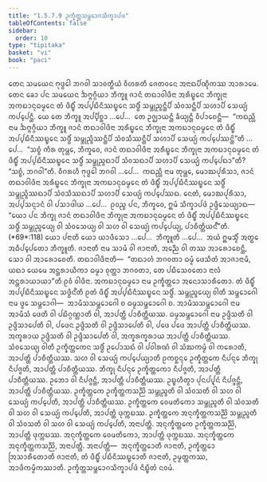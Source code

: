 ```yaml
---
title: "1.5.7.9 ᩏᨠ᩠ᨡᩥᨲ᩠ᨲᩈᨾ᩠ᨽᩮᩣᨣᩈᩥᨠ᩠ᨡᩣᨸᨴ"
tableOfContents: false
sidebar:
  order: 10
type: "tipitaka"
basket: "vi"
book: "paci"
---
```



<DynamicBreadcrumb />

<Division number="423" book="paci">

<Paragraph number="1265" book="paci">
ᨲᩮᨶ ᩈᨾᨿᩮᨶ ᨻᩩᨴ᩠ᨵᩮᩤ ᨽᨣᩅᩤ ᩈᩣᩅᨲ᩠ᨳᩥᨿᩴ ᩅᩥᩉᩁᨲᩥ ᨩᩮᨲᩅᨶᩮ ᩋᨶᩣᨳᨸᩥᨱ᩠ᨯᩥᨠᩔ ᩋᩣᩁᩣᨾᩮ. ᨲᩮᨶ ᨡᩮᩣ ᨸᨶ ᩈᨾᨿᩮᨶ ᨨᨻ᩠ᨻᨣ᩠ᨣᩥᨿᩣ ᨽᩥᨠ᩠ᨡᩪ ᨩᩣᨶᩴ ᨲᨳᩣᩅᩤᨴᩥᨶᩣ ᩋᩁᩥᨭ᩠ᨮᩮᨶ ᨽᩥᨠ᩠ᨡᩩᨶᩣ ᩋᨠᨭᩣᨶᩩᨵᨾ᩠ᨾᩮᨶ ᨲᩴ ᨴᩥᨭ᩠ᨮᩥᩴ ᩋᨸ᩠ᨸᨭᩥᨶᩥᩔᨭ᩠ᨮᩮᨶ ᩈᨴ᩠ᨵᩥᩴ ᩈᨾ᩠ᨽᩩᨬ᩠ᨩᨶ᩠ᨲᩥᨸᩥ ᩈᩴᩅᩈᨶ᩠ᨲᩥᨸᩥ ᩈᩉᩣᨸᩥ ᩈᩮᨿ᩠ᨿᩴ ᨠᨸ᩠ᨸᩮᨶ᩠ᨲᩥ.
</Paragraph>

<Paragraph number="1266" book="paci">
ᨿᩮ ᨲᩮ ᨽᩥᨠ᩠ᨡᩪ ᩋᨸ᩠ᨸᩥᨧ᩠ᨨᩣ …ᨸᩮ…  ᨲᩮ ᩏᨩ᩠ᨫᩣᨿᨶ᩠ᨲᩥ ᨡᩥᨿ᩠ᨿᨶ᩠ᨲᩥ ᩅᩥᨸᩣᨧᩮᨶ᩠ᨲᩥ—  “ᨠᨳᨬ᩠ᩉᩥ ᨶᩣᨾ ᨨᨻ᩠ᨻᨣ᩠ᨣᩥᨿᩣ ᨽᩥᨠ᩠ᨡᩪ ᨩᩣᨶᩴ ᨲᨳᩣᩅᩤᨴᩥᨶᩣ ᩋᩁᩥᨭ᩠ᨮᩮᨶ ᨽᩥᨠ᩠ᨡᩩᨶᩣ ᩋᨠᨭᩣᨶᩩᨵᨾ᩠ᨾᩮᨶ ᨲᩴ ᨴᩥᨭ᩠ᨮᩥᩴ ᩋᨸ᩠ᨸᨭᩥᨶᩥᩔᨭ᩠ᨮᩮᨶ ᩈᨴ᩠ᨵᩥᩴ ᩈᨾ᩠ᨽᩩᨬ᩠ᨩᩥᩔᨶ᩠ᨲᩥᨸᩥ ᩈᩴᩅᩈᩥᩔᨶ᩠ᨲᩥᨸᩥ ᩈᩉᩣᨸᩥ ᩈᩮᨿ᩠ᨿᩴ ᨠᨸ᩠ᨸᩮᩔᨶ᩠ᨲᩦ”ᨲᩥ …ᨸᩮ…  “ᩈᨧ᩠ᨧᩴ ᨠᩥᩁ ᨲᩩᨾ᩠ᩉᩮ, ᨽᩥᨠ᩠ᨡᩅᩮ, ᨩᩣᨶᩴ ᨲᨳᩣᩅᩤᨴᩥᨶᩣ ᩋᩁᩥᨭ᩠ᨮᩮᨶ ᨽᩥᨠ᩠ᨡᩩᨶᩣ ᩋᨠᨭᩣᨶᩩᨵᨾ᩠ᨾᩮᨶ ᨲᩴ ᨴᩥᨭ᩠ᨮᩥᩴ ᩋᨸ᩠ᨸᨭᩥᨶᩥᩔᨭ᩠ᨮᩮᨶ ᩈᨴ᩠ᨵᩥᩴ ᩈᨾ᩠ᨽᩩᨬ᩠ᨩᨳᩣᨸᩥ ᩈᩴᩅᩈᨳᩣᨸᩥ ᩈᩉᩣᨸᩥ ᩈᩮᨿ᩠ᨿᩴ ᨠᨸ᩠ᨸᩮᨳᩣ”ᨲᩥ? “ᩈᨧ᩠ᨧᩴ, ᨽᨣᩅᩤ”ᨲᩥ. ᩅᩥᨣᩁᩉᩥ ᨻᩩᨴ᩠ᨵᩮᩤ ᨽᨣᩅᩤ …ᨸᩮ…  ᨠᨳᨬ᩠ᩉᩥ ᨶᩣᨾ ᨲᩩᨾ᩠ᩉᩮ, ᨾᩮᩣᨥᨸᩩᩁᩥᩈᩣ, ᨩᩣᨶᩴ ᨲᨳᩣᩅᩤᨴᩥᨶᩣ ᩋᩁᩥᨭ᩠ᨮᩮᨶ ᨽᩥᨠ᩠ᨡᩩᨶᩣ ᩋᨠᨭᩣᨶᩩᨵᨾ᩠ᨾᩮᨶ ᨲᩴ ᨴᩥᨭ᩠ᨮᩥᩴ ᩋᨸ᩠ᨸᨭᩥᨶᩥᩔᨭ᩠ᨮᩮᨶ ᩈᨴ᩠ᨵᩥᩴ ᩈᨾ᩠ᨽᩩᨬ᩠ᨩᩥᩔᨳᩣᨸᩥ ᩈᩴᩅᩈᩥᩔᨳᩣᨸᩥ ᩈᩉᩣᨸᩥ ᩈᩮᨿ᩠ᨿᩴ ᨠᨸ᩠ᨸᩮᩔᨳ. ᨶᩮᨲᩴ, ᨾᩮᩣᨥᨸᩩᩁᩥᩈᩣ, ᩋᨸ᩠ᨸᩈᨶ᩠ᨶᩣᨶᩴ ᩅᩤ ᨸᩈᩣᨴᩤᨿ …ᨸᩮ…  ᩑᩅᨬ᩠ᨧ ᨸᨶ, ᨽᩥᨠ᩠ᨡᩅᩮ, ᩍᨾᩴ ᩈᩥᨠ᩠ᨡᩣᨸᨴᩴ ᩏᨴ᩠ᨴᩥᩈᩮᨿ᩠ᨿᩣᨳ—
</Paragraph>

</Division>
<Division number="424" book="paci">

<Paragraph number="1267" book="paci">
<Emphasis>“ᨿᩮᩣ ᨸᨶ ᨽᩥᨠ᩠ᨡᩩ ᨩᩣᨶᩴ ᨲᨳᩣᩅᩤᨴᩥᨶᩣ ᨽᩥᨠ᩠ᨡᩩᨶᩣ ᩋᨠᨭᩣᨶᩩᨵᨾ᩠ᨾᩮᨶ ᨲᩴ ᨴᩥᨭ᩠ᨮᩥᩴ ᩋᨸ᩠ᨸᨭᩥᨶᩥᩔᨭ᩠ᨮᩮᨶ ᩈᨴ᩠ᨵᩥᩴ ᩈᨾ᩠ᨽᩩᨬ᩠ᨩᩮᨿ᩠ᨿ ᩅᩤ ᩈᩴᩅᩈᩮᨿ᩠ᨿ ᩅᩤ ᩈᩉ ᩅᩤ ᩈᩮᨿ᩠ᨿᩴ ᨠᨸ᩠ᨸᩮᨿ᩠ᨿ, ᨸᩣᨧᩥᨲ᩠ᨲᩥᨿᨶ᩺”</Emphasis>ᨲᩥ. (*69*:<Emphasis>118</Emphasis>)
</Paragraph>

</Division>
<Division number="425" book="paci">

<Paragraph number="1268" book="paci">
<Emphasis>ᨿᩮᩣ ᨸᨶᩣ</Emphasis>ᨲᩥ ᨿᩮᩣ ᨿᩣᨴᩥᩈᩮᩣ …ᨸᩮ…  <Emphasis>ᨽᩥᨠ᩠ᨡᩪ</Emphasis>ᨲᩥ …ᨸᩮ…  ᩋᨿᩴ ᩍᨾᩈ᩠ᨾᩥᩴ ᩋᨲ᩠ᨳᩮ ᩋᨵᩥᨸ᩠ᨸᩮᨲᩮᩣ ᨽᩥᨠ᩠ᨡᩪᨲᩥ.
</Paragraph>

<Paragraph number="1269" book="paci">
<Emphasis>ᨩᩣᨶᩣᨲᩥ</Emphasis> ᨶᩣᨾ ᩈᩣᨾᩴ ᩅᩤ ᨩᩣᨶᩣᨲᩥ, ᩋᨬ᩠ᨬᩮ ᩅᩤ ᨲᩔ ᩋᩣᩁᩮᩣᨧᩮᨶ᩠ᨲᩥ, ᩈᩮᩣ ᩅᩤ ᩋᩣᩁᩮᩣᨧᩮᨲᩥ.
</Paragraph>

<Paragraph number="1270" book="paci">
<Emphasis>ᨲᨳᩣᩅᩤᨴᩥᨶᩣ</Emphasis>ᨲᩥ—  “ᨲᨳᩣᩉᩴ ᨽᨣᩅᨲᩣ ᨵᨾ᩠ᨾᩴ ᨴᩮᩈᩥᨲᩴ ᩋᩣᨩᩣᨶᩣᨾᩥ, ᨿᨳᩣ ᨿᩮᨾᩮ ᩋᨶ᩠ᨲᩁᩣᨿᩥᨠᩣ ᨵᨾ᩠ᨾᩣ ᩅᩩᨲ᩠ᨲᩣ ᨽᨣᩅᨲᩣ, ᨲᩮ ᨸᨭᩥᩈᩮᩅᨲᩮᩣ ᨶᩣᩃᩴ ᩋᨶ᩠ᨲᩁᩣᨿᩣᨿᩣ”ᨲᩥ ᩑᩅᩴ ᩅᩤᨴᩥᨶᩣ.
</Paragraph>

<Paragraph number="1271" book="paci">
<Emphasis>ᩋᨠᨭᩣᨶᩩᨵᨾ᩠ᨾᩮᩣ</Emphasis> ᨶᩣᨾ ᩏᨠ᩠ᨡᩥᨲ᩠ᨲᩮᩣ ᩋᨶᩮᩣᩈᩣᩁᩥᨲᩮᩣ.
</Paragraph>

<Paragraph number="1272" book="paci">
<Emphasis>ᨲᩴ ᨴᩥᨭ᩠ᨮᩥᩴ ᩋᨸ᩠ᨸᨭᩥᨶᩥᩔᨭ᩠ᨮᩮᨶ ᩈᨴ᩠ᨵᩥᨶ᩺</Emphasis>ᨲᩥ ᩑᨲᩴ ᨴᩥᨭ᩠ᨮᩥᩴ ᩋᨸ᩠ᨸᨭᩥᨶᩥᩔᨭ᩠ᨮᩮᨶ ᩈᨴ᩠ᨵᩥᩴ.
</Paragraph>

<Paragraph number="1273" book="paci">
<Emphasis>ᩈᨾ᩠ᨽᩩᨬ᩠ᨩᩮᨿ᩠ᨿ ᩅᩤ</Emphasis>ᨲᩥ ᩈᨾ᩠ᨽᩮᩣᨣᩮᩤ ᨶᩣᨾ ᨴ᩠ᩅᩮ ᩈᨾ᩠ᨽᩮᩣᨣᩤ—  ᩋᩣᨾᩥᩈᩈᨾ᩠ᨽᩮᩣᨣᩮᩤ ᨧ ᨵᨾ᩠ᨾᩈᨾ᩠ᨽᩮᩣᨣᩮᩤ ᨧ. <Emphasis>ᩋᩣᨾᩥᩈᩈᨾ᩠ᨽᩮᩣᨣᩮᩤ</Emphasis> ᨶᩣᨾ ᩋᩣᨾᩥᩈᩴ ᨴᩮᨲᩥ ᩅᩤ ᨸᨭᩥᨣ᩠ᨣᨱ᩠ᩉᩣᨲᩥ ᩅᩤ, ᩋᩣᨸᨲ᩠ᨲᩥ ᨸᩣᨧᩥᨲ᩠ᨲᩥᨿᩔ. <Emphasis>ᨵᨾ᩠ᨾᩈᨾ᩠ᨽᩮᩣᨣᩮᩤ</Emphasis> ᨶᩣᨾ ᩏᨴ᩠ᨴᩥᩈᨲᩥ ᩅᩤ ᩏᨴ᩠ᨴᩥᩈᩣᨸᩮᨲᩥ ᩅᩤ, ᨸᨴᩮᨶ ᩏᨴ᩠ᨴᩥᩈᨲᩥ ᩅᩤ ᩏᨴ᩠ᨴᩥᩈᩣᨸᩮᨲᩥ ᩅᩤ, ᨸᨴᩮ ᨸᨴᩮ ᩋᩣᨸᨲ᩠ᨲᩥ ᨸᩣᨧᩥᨲ᩠ᨲᩥᨿᩔ. ᩋᨠ᩠ᨡᩁᩣᨿ ᩏᨴ᩠ᨴᩥᩈᨲᩥ ᩅᩤ ᩏᨴ᩠ᨴᩥᩈᩣᨸᩮᨲᩥ ᩅᩤ, ᩋᨠ᩠ᨡᩁᨠ᩠ᨡᩁᩣᨿ ᩋᩣᨸᨲ᩠ᨲᩥ ᨸᩣᨧᩥᨲ᩠ᨲᩥᨿᩔ.
</Paragraph>

<Paragraph number="1274" book="paci">
<Emphasis>ᩈᩴᩅᩈᩮᨿ᩠ᨿ ᩅᩤ</Emphasis>ᨲᩥ ᩏᨠ᩠ᨡᩥᨲ᩠ᨲᨠᩮᨶ ᩈᨴ᩠ᨵᩥᩴ ᩏᨸᩮᩣᩈᨳᩴ ᩅᩤ ᨸᩅᩤᩁᨱᩴ ᩅᩤ ᩈᩴᨥᨠᨾ᩠ᨾᩴ ᩅᩤ ᨠᩁᩮᩣᨲᩥ, ᩋᩣᨸᨲ᩠ᨲᩥ ᨸᩣᨧᩥᨲ᩠ᨲᩥᨿᩔ.
</Paragraph>

<Paragraph number="1275" book="paci">
<Emphasis>ᩈᩉ ᩅᩤ ᩈᩮᨿ᩠ᨿᩴ ᨠᨸ᩠ᨸᩮᨿ᩠ᨿᩣ</Emphasis>ᨲᩥ ᩑᨠᨧ᩠ᨨᨶ᩠ᨶᩮ ᩏᨠ᩠ᨡᩥᨲ᩠ᨲᨠᩮ ᨶᩥᨸᨶ᩠ᨶᩮ ᨽᩥᨠ᩠ᨡᩩ ᨶᩥᨸᨩ᩠ᨩᨲᩥ, ᩋᩣᨸᨲ᩠ᨲᩥ ᨸᩣᨧᩥᨲ᩠ᨲᩥᨿᩔ. ᨽᩥᨠ᩠ᨡᩩ ᨶᩥᨸᨶ᩠ᨶᩮ ᩏᨠ᩠ᨡᩥᨲ᩠ᨲᨠᩮᩣ ᨶᩥᨸᨩ᩠ᨩᨲᩥ, ᩋᩣᨸᨲ᩠ᨲᩥ ᨸᩣᨧᩥᨲ᩠ᨲᩥᨿᩔ. ᩏᨽᩮᩣ ᩅᩤ ᨶᩥᨸᨩ᩠ᨩᨶ᩠ᨲᩥ, ᩋᩣᨸᨲ᩠ᨲᩥ ᨸᩣᨧᩥᨲ᩠ᨲᩥᨿᩔ. ᩏᨭ᩠ᨮᩉᩥᨲ᩠ᩅᩣ ᨸᩩᨶᨸ᩠ᨸᩩᨶᩴ ᨶᩥᨸᨩ᩠ᨩᨶ᩠ᨲᩥ, ᩋᩣᨸᨲ᩠ᨲᩥ ᨸᩣᨧᩥᨲ᩠ᨲᩥᨿᩔ.
</Paragraph>

</Division>
<Division number="426" book="paci">

<Paragraph number="1276" book="paci">
ᩏᨠ᩠ᨡᩥᨲ᩠ᨲᨠᩮ ᩏᨠ᩠ᨡᩥᨲ᩠ᨲᨠᩈᨬ᩠ᨬᩦ ᩈᨾ᩠ᨽᩩᨬ᩠ᨩᨲᩥ ᩅᩤ ᩈᩴᩅᩈᨲᩥ ᩅᩤ ᩈᩉ ᩅᩤ ᩈᩮᨿ᩠ᨿᩴ ᨠᨸ᩠ᨸᩮᨲᩥ, ᩋᩣᨸᨲ᩠ᨲᩥ ᨸᩣᨧᩥᨲ᩠ᨲᩥᨿᩔ. ᩏᨠ᩠ᨡᩥᨲ᩠ᨲᨠᩮ ᩅᩮᨾᨲᩥᨠᩮᩣ ᩈᨾ᩠ᨽᩩᨬ᩠ᨩᨲᩥ ᩅᩤ ᩈᩴᩅᩈᨲᩥ ᩅᩤ ᩈᩉ ᩅᩤ ᩈᩮᨿ᩠ᨿᩴ ᨠᨸ᩠ᨸᩮᨲᩥ, ᩋᩣᨸᨲ᩠ᨲᩥ ᨴᩩᨠ᩠ᨠᨭᩔ. ᩏᨠ᩠ᨡᩥᨲ᩠ᨲᨠᩮ ᩋᨶᩩᨠ᩠ᨡᩥᨲ᩠ᨲᨠᩈᨬ᩠ᨬᩦ ᩈᨾ᩠ᨽᩩᨬ᩠ᨩᨲᩥ ᩅᩤ ᩈᩴᩅᩈᨲᩥ ᩅᩤ ᩈᩉ ᩅᩤ ᩈᩮᨿ᩠ᨿᩴ ᨠᨸ᩠ᨸᩮᨲᩥ, ᩋᨶᩣᨸᨲ᩠ᨲᩥ. ᩋᨶᩩᨠ᩠ᨡᩥᨲ᩠ᨲᨠᩮ ᩏᨠ᩠ᨡᩥᨲ᩠ᨲᨠᩈᨬ᩠ᨬᩦ, ᩋᩣᨸᨲ᩠ᨲᩥ ᨴᩩᨠ᩠ᨠᨭᩔ. ᩋᨶᩩᨠ᩠ᨡᩥᨲ᩠ᨲᨠᩮ ᩅᩮᨾᨲᩥᨠᩮᩣ, ᩋᩣᨸᨲ᩠ᨲᩥ ᨴᩩᨠ᩠ᨠᨭᩔ. ᩋᨶᩩᨠ᩠ᨡᩥᨲ᩠ᨲᨠᩮ ᩋᨶᩩᨠ᩠ᨡᩥᨲ᩠ᨲᨠᩈᨬ᩠ᨬᩦ, ᩋᨶᩣᨸᨲ᩠ᨲᩥ.
</Paragraph>

</Division>
<Division number="427" book="paci">

<Paragraph number="1277" book="paci">
ᩋᨶᩣᨸᨲ᩠ᨲᩥ—  ᩋᨶᩩᨠ᩠ᨡᩥᨲ᩠ᨲᩮᩣᨲᩥ ᨩᩣᨶᩣᨲᩥ, ᩏᨠ᩠ᨡᩥᨲ᩠ᨲᩮᩣ ᩒᩈᩣᩁᩥᨲᩮᩣᨲᩥ ᨩᩣᨶᩣᨲᩥ, ᨲᩴ ᨴᩥᨭ᩠ᨮᩥᩴ ᨸᨭᩥᨶᩥᩔᨭ᩠ᨮᩮᩣᨲᩥ ᨩᩣᨶᩣᨲᩥ, ᩏᨾ᩠ᨾᨲ᩠ᨲᨠᩔ, ᩋᩣᨴᩥᨠᨾ᩠ᨾᩥᨠᩔᩣᨲᩥ.

</Paragraph>
</Division>

<Paragraph number="1278" type="center" book="paci">
ᩏᨠ᩠ᨡᩥᨲ᩠ᨲᩈᨾ᩠ᨽᩮᩣᨣᩈᩥᨠ᩠ᨡᩣᨸᨴᩴ ᨶᩥᨭ᩠ᨮᩥᨲᩴ ᨶᩅᨾᩴ.
</Paragraph>